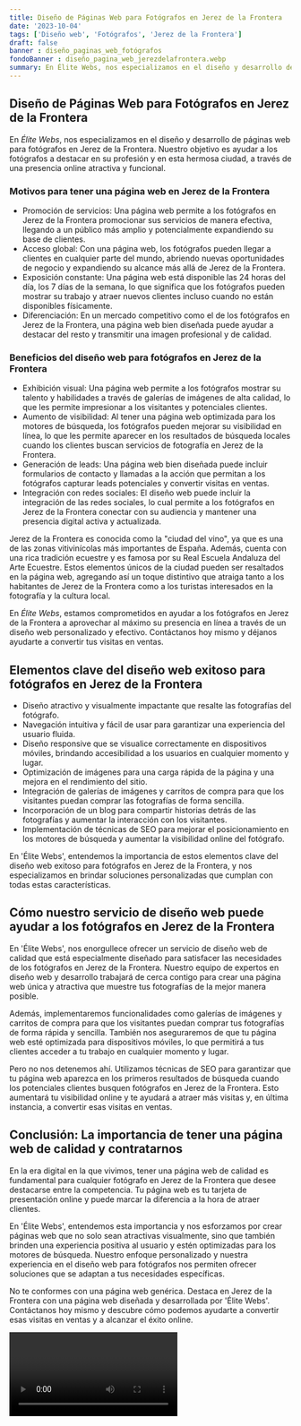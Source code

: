 ```yaml
---
title: Diseño de Páginas Web para Fotógrafos en Jerez de la Frontera
date: '2023-10-04'
tags: ['Diseño web', 'Fotógrafos', 'Jerez de la Frontera']
draft: false
banner : diseño_paginas_web_fotógrafos
fondoBanner : diseño_pagina_web_jerezdelafrontera.webp
summary: En Élite Webs, nos especializamos en el diseño y desarrollo de páginas web para fotógrafos en Jerez de la Frontera. Nuestro objetivo es ayudar a los fotógrafos a destacar en su profesión y en esta hermosa ciudad, a través de una presencia online atractiva y funcional.
---
```


## Diseño de Páginas Web para Fotógrafos en Jerez de la Frontera

En *Élite Webs*, nos especializamos en el diseño y desarrollo de páginas web para fotógrafos en Jerez de la Frontera. Nuestro objetivo es ayudar a los fotógrafos a destacar en su profesión y en esta hermosa ciudad, a través de una presencia online atractiva y funcional.

### Motivos para tener una página web en Jerez de la Frontera

- Promoción de servicios: Una página web permite a los fotógrafos en Jerez de la Frontera promocionar sus servicios de manera efectiva, llegando a un público más amplio y potencialmente expandiendo su base de clientes.
- Acceso global: Con una página web, los fotógrafos pueden llegar a clientes en cualquier parte del mundo, abriendo nuevas oportunidades de negocio y expandiendo su alcance más allá de Jerez de la Frontera.
- Exposición constante: Una página web está disponible las 24 horas del día, los 7 días de la semana, lo que significa que los fotógrafos pueden mostrar su trabajo y atraer nuevos clientes incluso cuando no están disponibles físicamente.
- Diferenciación: En un mercado competitivo como el de los fotógrafos en Jerez de la Frontera, una página web bien diseñada puede ayudar a destacar del resto y transmitir una imagen profesional y de calidad.

### Beneficios del diseño web para fotógrafos en Jerez de la Frontera

- Exhibición visual: Una página web permite a los fotógrafos mostrar su talento y habilidades a través de galerías de imágenes de alta calidad, lo que les permite impresionar a los visitantes y potenciales clientes.
- Aumento de visibilidad: Al tener una página web optimizada para los motores de búsqueda, los fotógrafos pueden mejorar su visibilidad en línea, lo que les permite aparecer en los resultados de búsqueda locales cuando los clientes buscan servicios de fotografía en Jerez de la Frontera.
- Generación de leads: Una página web bien diseñada puede incluir formularios de contacto y llamadas a la acción que permitan a los fotógrafos capturar leads potenciales y convertir visitas en ventas.
- Integración con redes sociales: El diseño web puede incluir la integración de las redes sociales, lo cual permite a los fotógrafos en Jerez de la Frontera conectar con su audiencia y mantener una presencia digital activa y actualizada.

Jerez de la Frontera es conocida como la "ciudad del vino", ya que es una de las zonas vitivinícolas más importantes de España. Además, cuenta con una rica tradición ecuestre y es famosa por su Real Escuela Andaluza del Arte Ecuestre. Estos elementos únicos de la ciudad pueden ser resaltados en la página web, agregando así un toque distintivo que atraiga tanto a los habitantes de Jerez de la Frontera como a los turistas interesados en la fotografía y la cultura local.

En *Élite Webs*, estamos comprometidos en ayudar a los fotógrafos en Jerez de la Frontera a aprovechar al máximo su presencia en línea a través de un diseño web personalizado y efectivo. Contáctanos hoy mismo y déjanos ayudarte a convertir tus visitas en ventas.

<GifSeo />

<Cta />

## Elementos clave del diseño web exitoso para fotógrafos en Jerez de la Frontera

- Diseño atractivo y visualmente impactante que resalte las fotografías del fotógrafo.
- Navegación intuitiva y fácil de usar para garantizar una experiencia del usuario fluida.
- Diseño responsive que se visualice correctamente en dispositivos móviles, brindando accesibilidad a los usuarios en cualquier momento y lugar.
- Optimización de imágenes para una carga rápida de la página y una mejora en el rendimiento del sitio.
- Integración de galerías de imágenes y carritos de compra para que los visitantes puedan comprar las fotografías de forma sencilla.
- Incorporación de un blog para compartir historias detrás de las fotografías y aumentar la interacción con los visitantes.
- Implementación de técnicas de SEO para mejorar el posicionamiento en los motores de búsqueda y aumentar la visibilidad online del fotógrafo.

En 'Élite Webs', entendemos la importancia de estos elementos clave del diseño web exitoso para fotógrafos en Jerez de la Frontera, y nos especializamos en brindar soluciones personalizadas que cumplan con todas estas características.

## Cómo nuestro servicio de diseño web puede ayudar a los fotógrafos en Jerez de la Frontera

En 'Élite Webs', nos enorgullece ofrecer un servicio de diseño web de calidad que está especialmente diseñado para satisfacer las necesidades de los fotógrafos en Jerez de la Frontera. Nuestro equipo de expertos en diseño web y desarrollo trabajará de cerca contigo para crear una página web única y atractiva que muestre tus fotografías de la mejor manera posible.

Además, implementaremos funcionalidades como galerías de imágenes y carritos de compra para que los visitantes puedan comprar tus fotografías de forma rápida y sencilla. También nos aseguraremos de que tu página web esté optimizada para dispositivos móviles, lo que permitirá a tus clientes acceder a tu trabajo en cualquier momento y lugar.

Pero no nos detenemos ahí. Utilizamos técnicas de SEO para garantizar que tu página web aparezca en los primeros resultados de búsqueda cuando los potenciales clientes busquen fotógrafos en Jerez de la Frontera. Esto aumentará tu visibilidad online y te ayudará a atraer más visitas y, en última instancia, a convertir esas visitas en ventas.

## Conclusión: La importancia de tener una página web de calidad y contratarnos

En la era digital en la que vivimos, tener una página web de calidad es fundamental para cualquier fotógrafo en Jerez de la Frontera que desee destacarse entre la competencia. Tu página web es tu tarjeta de presentación online y puede marcar la diferencia a la hora de atraer clientes.

En 'Élite Webs', entendemos esta importancia y nos esforzamos por crear páginas web que no solo sean atractivas visualmente, sino que también brinden una experiencia positiva al usuario y estén optimizadas para los motores de búsqueda. Nuestro enfoque personalizado y nuestra experiencia en el diseño web para fotógrafos nos permiten ofrecer soluciones que se adaptan a tus necesidades específicas.

No te conformes con una página web genérica. Destaca en Jerez de la Frontera con una página web diseñada y desarrollada por 'Élite Webs'. Contáctanos hoy mismo y descubre cómo podemos ayudarte a convertir esas visitas en ventas y a alcanzar el éxito online.

<Video />

<CtaBot job='Fotógrafos' city='Jerez de la Frontera'/>

<Gmaps query='Jerez de la Frontera+españa+maps' />